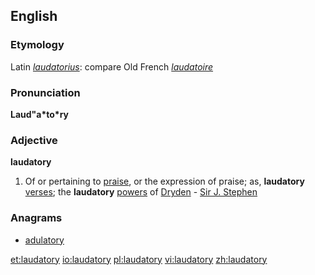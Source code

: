 ==English==

===Etymology===
Latin ''[[laudatorius]]'': compare Old French ''[[laudatoire]]''

===Pronunciation===
'''Laud"a*to*ry'''

===Adjective===
'''laudatory'''

# Of or pertaining to [[praise]], or the expression of praise; as, '''laudatory''' [[verse]]s; the '''laudatory''' [[power]]s of [[John Dryden|Dryden]] - [[Sir J. Stephen]]

===Anagrams===
* [[adulatory]]

[[et:laudatory]]
[[io:laudatory]]
[[pl:laudatory]]
[[vi:laudatory]]
[[zh:laudatory]]